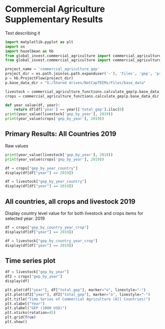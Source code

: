 # Commercial Agriculture Supplementary Results

Text describing it

```python
import matplotlib.pyplot as plt
import os
import hazelbean as hb
from global_invest.commercial_agriculture import commercial_agriculture_functions
from global_invest.commercial_agriculture import commercial_agriculture_defaults

project_name = 'commercial_agriculture_gep' 
project_dir = os.path.join(os.path.expanduser('~'), 'Files', 'gep', 'projects', project_name)
p = hb.ProjectFlow(project_dir)
p.base_data_dir = "G:/Shared drives/NatCapTEEMs/Files/base_data"

livestock = commercial_agriculture_functions.calculate_gep(p.base_data_dir, items=commercial_agriculture_defaults.DEFAULT_LIVESTOCK_ITEMS)
crops = commercial_agriculture_functions.calculate_gep(p.base_data_dir, items=commercial_agriculture_defaults.DEFAULT_CROP_ITEMS)

def year_value(df, year):
    return df[df['year'] == year]['total_gep'].iloc[0]
print(year_value(livestock['gep_by_year'], 2019))
print(year_value(crops['gep_by_year'], 2019))

```

## Primary Results: All Countries 2019

Raw values

```python
print(year_value(livestock['gep_by_year'], 2019))
print(year_value(crops['gep_by_year'], 2019))

df = crops["gep_by_year_country"]
display(df[df["year"] == 2019])

df = livestock["gep_by_year_country"]
display(df[df["year"] == 2019])
```

## All countries, all crops and livestock 2019

Display country level value for for both livestock and crops items for selected year: 2019

```python
df = crops["gep_by_country_year_crop"]
display(df[df["year"] == 2019])

df = livestock["gep_by_country_year_crop"]
display(df[df["year"] == 2019])
```

## Time series plot

```python
df = livestock["gep_by_year"]
df2 = crops["gep_by_year"]
display(df)

plt.plot(df["year"], df["total_gep"], marker="o", linestyle="-")
plt.plot(df2["year"], df2["total_gep"], marker="o", linestyle="-")
plt.title("Time Series of Commercial Agriculture (All Countries)")
plt.xlabel("Year")
plt.ylabel("GEP (1000 USD)")
plt.xticks(rotation=45)
plt.grid(True)
plt.show()
```